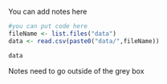 You can add notes here

```r
#you can put code here
fileName <- list.files("data")
data <- read.csv(paste0("data/",fileName))

data
```

Notes need to go outside of the grey box

```r

```
